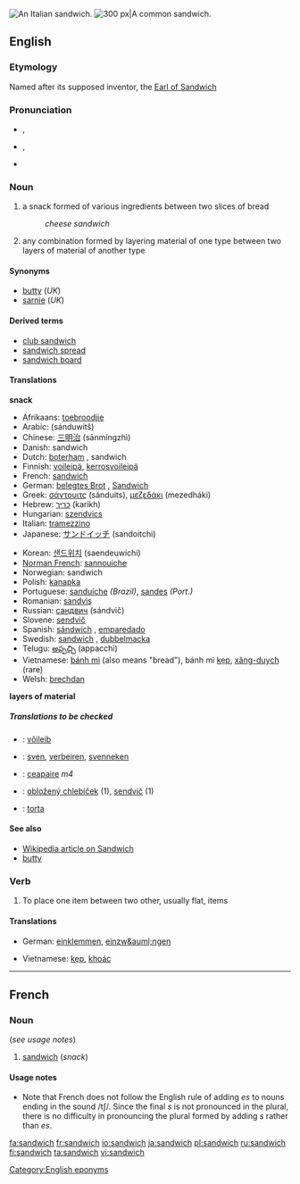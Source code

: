 [[Image:Italian Sandwich.jpeg|thumb|right|An [[Italian]] sandwich.]]
[[Image:Sandwich 124x121.jpg|thumb|right|300 px|A common sandwich.]]
==English==
===Etymology===
Named after its supposed inventor, the [[w:John Montagu, 4th Earl of Sandwich|Earl of Sandwich]]

===Pronunciation===
*{{IPA|/ˈsændwɪʧ/}}, {{IPA|/ˈsændwɪdʒ/}}
*{{SAMPA|/"s{ndwItS/}}, {{SAMPA|/"s{ndwIdZ/}}
*{{audio|en-us-sandwich.ogg|Audio (US)}}

===Noun===
{{en-noun-reg-es}}

#a snack formed of various ingredients between two slices of bread
#:''cheese sandwich''
#any combination formed by layering material of one type between two layers of material of another type


====Synonyms====
<!-- Australian slang "sanga" or "sanger" - need to check -->
*[[butty]] (''UK'')
*[[sarnie]] (''UK'')

====Derived terms====
*[[club sandwich]]
*[[sandwich spread]]
*[[sandwich board]]

====Translations====
'''snack'''
{{top}}
*Afrikaans: [[toebroodjie]]
*Arabic: {{ARchar|[[ساندويتش]]}} (sánduwitš) {{m}}
*Chinese: [[三明治]] (sānmíngzhì)
*Danish: sandwich
*Dutch: [[boterham]] {{m}}, sandwich {{m}}
*Finnish: [[voileipä]], [[kerrosvoileipä]] 
*French: [[sandwich#French|sandwich]] {{m}}
*German: [[belegtes Brot]] {{n}}, [[Sandwich]] {{n}}
*Greek: [[σάντουιτς]] {{n}} (sánduits), [[μεζεδάκι]] {{n}} (mezedháki)
*Hebrew: [[כריך]] (karikh)
*Hungarian: [[szendvics]]
*Italian: [[tramezzino]] {{m}}
*Japanese: [[サンドイッチ]] (sandoitchi)
{{mid}}
*Korean: [[샌드위치]] (saendeuwichi)
*[[Norman French]]: [[sannouiche]]
*Norwegian: sandwich
*Polish: [[kanapka]] {{f}}
*Portuguese: [[sanduíche]] {{m}} ''(Brazil)'', [[sandes]] {{f}} ''(Port.)''
*Romanian: [[sandviş]]
*Russian: [[сандвич]] (sándvič) {{m}}
*Slovene: [[sendvič]] {{m}}
*Spanish: [[sándwich]] {{m}}, [[emparedado]] {{m}}
*Swedish: [[sandwich#Swedish|sandwich]] {{c}}, [[dubbelmacka]] {{c}}
*Telugu: [[అప్పచ్చి]] (appacchi)
*Vietnamese: [[bánh mì]] (also means "bread"), bánh mì [[kẹp]], [[xăng-duych]] (rare)
*Welsh: [[brechdan]]
{{bottom}}

'''layers of material'''
{{top}}
{{mid}}
{{bottom}}

=====Translations to be checked=====
<!--Remove this section once all of the translations below have been moved into the tables above.-->
{{checktrans}}
*{{ttbc|Estonian}}: [[võileib]]
*{{ttbc|Flemish}}: [[sven]], [[verbeiren]], [[svenneken]]
*{{ttbc|Irish}}: [[ceapaire]] ''m4''
*{{ttbc|Slovak}}: [[obložený chlebíček]] {{m}} (1), [[sendvič]] {{m}} (1)
*{{ttbc|Spanish}}: [[torta]] {{f}}

====See also====
*[[:w:sandwich|Wikipedia article on Sandwich]]
*[[butty]]

===Verb===
{{en-verb|sandwich|es}}

#To place one item between two other, usually flat, items

====Translations====
{{top}}
*German: [[einklemmen]], [[einzw&auml;ngen]]
{{mid}}
*Vietnamese: [[kẹp]], [[khoác]]
{{bottom}}

----

==French==
===Noun===
{{fr-noun-reg|m}} (''see usage notes'')

#[[sandwich#English|sandwich]] (''snack'')

====Usage notes====
*Note that French does not follow the English rule of adding ''es'' to nouns ending in the sound /tʃ/. Since the final ''s'' is not pronounced in the plural, there is no difficulty in pronouncing the plural formed by adding ''s'' rather than ''es''.

[[Category:English eponyms]]

[[fa:sandwich]]
[[fr:sandwich]]
[[io:sandwich]]
[[ja:sandwich]]
[[pl:sandwich]]
[[ru:sandwich]]
[[fi:sandwich]]
[[ta:sandwich]]
[[vi:sandwich]]